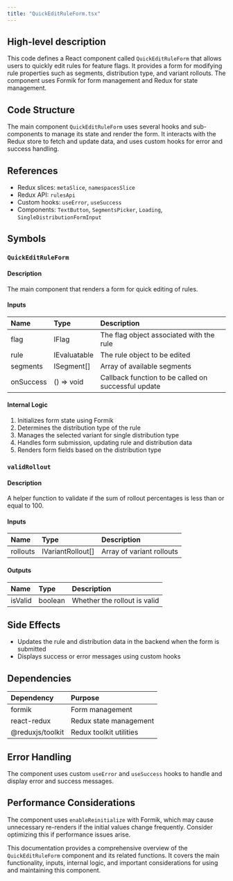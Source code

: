 ```yaml
---
title: "QuickEditRuleForm.tsx"
---
```


## High-level description
This code defines a React component called `QuickEditRuleForm` that allows users to quickly edit rules for feature flags. It provides a form for modifying rule properties such as segments, distribution type, and variant rollouts. The component uses Formik for form management and Redux for state management.

## Code Structure
The main component `QuickEditRuleForm` uses several hooks and sub-components to manage its state and render the form. It interacts with the Redux store to fetch and update data, and uses custom hooks for error and success handling.

## References
- Redux slices: `metaSlice`, `namespacesSlice`
- Redux API: `rulesApi`
- Custom hooks: `useError`, `useSuccess`
- Components: `TextButton`, `SegmentsPicker`, `Loading`, `SingleDistributionFormInput`

## Symbols

### `QuickEditRuleForm`
#### Description
The main component that renders a form for quick editing of rules.

#### Inputs
| Name | Type | Description |
|:-----|:-----|:------------|
| flag | IFlag | The flag object associated with the rule |
| rule | IEvaluatable | The rule object to be edited |
| segments | ISegment[] | Array of available segments |
| onSuccess | () =&gt; void | Callback function to be called on successful update |

#### Internal Logic
1. Initializes form state using Formik
2. Determines the distribution type of the rule
3. Manages the selected variant for single distribution type
4. Handles form submission, updating rule and distribution data
5. Renders form fields based on the distribution type

### `validRollout`
#### Description
A helper function to validate if the sum of rollout percentages is less than or equal to 100.

#### Inputs
| Name | Type | Description |
|:-----|:-----|:------------|
| rollouts | IVariantRollout[] | Array of variant rollouts |

#### Outputs
| Name | Type | Description |
|:-----|:-----|:------------|
| isValid | boolean | Whether the rollout is valid |

## Side Effects
- Updates the rule and distribution data in the backend when the form is submitted
- Displays success or error messages using custom hooks

## Dependencies
| Dependency | Purpose |
|:-----------|:--------|
| formik | Form management |
| react-redux | Redux state management |
| @reduxjs/toolkit | Redux toolkit utilities |

## Error Handling
The component uses custom `useError` and `useSuccess` hooks to handle and display error and success messages.

## Performance Considerations
The component uses `enableReinitialize` with Formik, which may cause unnecessary re-renders if the initial values change frequently. Consider optimizing this if performance issues arise.

This documentation provides a comprehensive overview of the `QuickEditRuleForm` component and its related functions. It covers the main functionality, inputs, internal logic, and important considerations for using and maintaining this component.